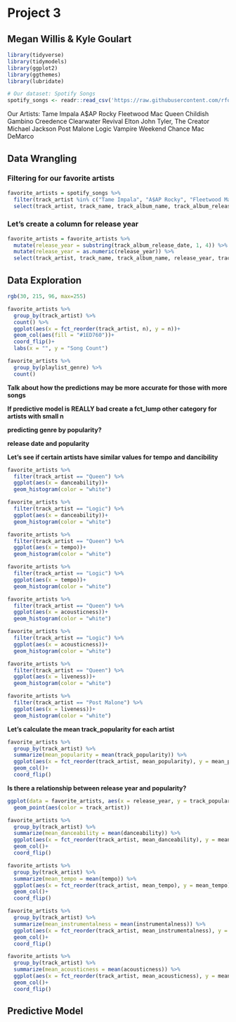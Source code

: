 # Project 3
## Megan Willis & Kyle Goulart

```r
library(tidyverse)
library(tidymodels)
library(ggplot2)
library(ggthemes)
library(lubridate)
```


```r
# Our dataset: Spotify Songs
spotify_songs <- readr::read_csv('https://raw.githubusercontent.com/rfordatascience/tidytuesday/master/data/2020/2020-01-21/spotify_songs.csv')
```

Our Artists:
Tame Impala
A$AP Rocky
Fleetwood Mac
Queen
Childish Gambino
Creedence Clearwater Revival
Elton John
Tyler, The Creator
Michael Jackson
Post Malone
Logic
Vampire Weekend
Chance
Mac DeMarco

## Data Wrangling

### Filtering for our favorite artists
```r
favorite_artists = spotify_songs %>% 
  filter(track_artist %in% c("Tame Impala", "A$AP Rocky", "Fleetwood Mac", "Queen", "Childish Gambino", "Creedence Clearwater Revival", "Elton John", "Tyler, The Creator", "Michael Jackson", "Post Malone", "Logic", "Vampire Weekend", "Chance the Rapper", "Mac DeMarco")) %>% 
  select(track_artist, track_name, track_album_name, track_album_release_date, track_popularity, playlist_genre, danceability, energy, loudness, speechiness, acousticness, instrumentalness, liveness, tempo, duration_ms)
```

### Let's create a column for release year
```r
favorite_artists = favorite_artists %>% 
  mutate(release_year = substring(track_album_release_date, 1, 4)) %>% 
  mutate(release_year = as.numeric(release_year)) %>% 
  select(track_artist, track_name, track_album_name, release_year, track_popularity, playlist_genre, danceability, energy, loudness, speechiness, acousticness, instrumentalness, liveness, tempo, duration_ms)
```


## Data Exploration

```r
rgb(30, 215, 96, max=255)

favorite_artists %>% 
  group_by(track_artist) %>% 
  count() %>% 
  ggplot(aes(x = fct_reorder(track_artist, n), y = n))+
  geom_col(aes(fill = "#1ED760"))+
  coord_flip()+
  labs(x = "", y = "Song Count")
```

```r
favorite_artists %>% 
  group_by(playlist_genre) %>% 
  count()
```

**Talk about how the predictions may be more accurate for those with more songs**

**If predictive model is REALLY bad create a fct_lump other category for artists with small n**

**predicting genre by popularity?**

**release date and popularity**


**Let's see if certain artists have similar values for tempo and dancibility**

```r
favorite_artists %>% 
  filter(track_artist == "Queen") %>%   
  ggplot(aes(x = danceability))+
  geom_histogram(color = "white")

favorite_artists %>% 
  filter(track_artist == "Logic") %>% 
  ggplot(aes(x = danceability))+
  geom_histogram(color = "white")

favorite_artists %>% 
  filter(track_artist == "Queen") %>%   
  ggplot(aes(x = tempo))+
  geom_histogram(color = "white")

favorite_artists %>% 
  filter(track_artist == "Logic") %>% 
  ggplot(aes(x = tempo))+
  geom_histogram(color = "white")

favorite_artists %>% 
  filter(track_artist == "Queen") %>%   
  ggplot(aes(x = acousticness))+
  geom_histogram(color = "white")

favorite_artists %>% 
  filter(track_artist == "Logic") %>% 
  ggplot(aes(x = acousticness))+
  geom_histogram(color = "white")

favorite_artists %>% 
  filter(track_artist == "Queen") %>%   
  ggplot(aes(x = liveness))+
  geom_histogram(color = "white")

favorite_artists %>% 
  filter(track_artist == "Post Malone") %>% 
  ggplot(aes(x = liveness))+
  geom_histogram(color = "white")
```

**Let's calculate the mean track_popularity for each artist**

```r
favorite_artists %>% 
  group_by(track_artist) %>% 
  summarize(mean_popularity = mean(track_popularity)) %>% 
  ggplot(aes(x = fct_reorder(track_artist, mean_popularity), y = mean_popularity))+
  geom_col()+
  coord_flip()
```

**Is there a relationship between release year and popularity?**

```r
ggplot(data = favorite_artists, aes(x = release_year, y = track_popularity))+
  geom_point(aes(color = track_artist))
```

```r
favorite_artists %>% 
  group_by(track_artist) %>% 
  summarize(mean_danceability = mean(danceability)) %>% 
  ggplot(aes(x = fct_reorder(track_artist, mean_danceability), y = mean_danceability))+
  geom_col()+
  coord_flip()
```

```r
favorite_artists %>% 
  group_by(track_artist) %>% 
  summarize(mean_tempo = mean(tempo)) %>% 
  ggplot(aes(x = fct_reorder(track_artist, mean_tempo), y = mean_tempo))+
  geom_col()+
  coord_flip()
```

```r
favorite_artists %>% 
  group_by(track_artist) %>% 
  summarize(mean_instrumentalness = mean(instrumentalness)) %>% 
  ggplot(aes(x = fct_reorder(track_artist, mean_instrumentalness), y = mean_instrumentalness))+
  geom_col()+
  coord_flip()
```


```r
favorite_artists %>% 
  group_by(track_artist) %>% 
  summarize(mean_acousticness = mean(acousticness)) %>% 
  ggplot(aes(x = fct_reorder(track_artist, mean_acousticness), y = mean_acousticness))+
  geom_col()+
  coord_flip()
```

## Predictive Model
